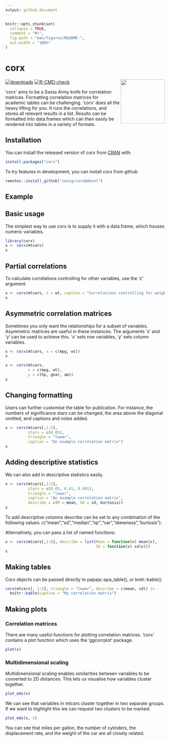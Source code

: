 ```yaml
---
output: github_document
---
```


<!-- README.md is generated from README.Rmd. Please edit that file -->

```r
knitr::opts_chunk$set(
  collapse = TRUE,
  comment = "#>",
  fig.path = "man/figures/README-",
  out.width = "100%"
)
```

# corx

<!-- badges: start -->
<img src='man/figures/logo.png' align="right" height="139" />

[![downloads](https://cranlogs.r-pkg.org/badges/grand-total/corx)](https://cran.r-project.org/package=corx)
[![R-CMD-check](https://github.com/conig/corx/workflows/R-CMD-check/badge.svg)](https://github.com/conig/corx/actions)
<!-- badges: end -->

'corx' aims to be a Swiss Army knife for correlation matrices. Formatting correlation matrices for academic tables can be challenging. 'corx' does all the heavy lifting for you. It runs the correlations, and stores all relevant results in a list. Results can be formatted into data.frames which can then easily be rendered into tables in a variety of formats.

## Installation

You can install the released version of corx from [CRAN](https://CRAN.R-project.org) with:

``` r
install.packages("corx")
```

To try features in development, you can install corx from github

```r
remotes::install_github("conig/corx@devel")
```



## Example

## Basic usage

The simplest way to use corx is to supply it with a data.frame, which houses numeric variables.

```r
library(corx)
x <- corx(mtcars)
x
```

## Partial correlations

To calculate correlations controlling for other variables, use the 'z' argument.

```r
x <- corx(mtcars, z = wt, caption = "Correlations controlling for weight")
x
```

## Asymmetric correlation matrices

Sometimes you only want the relationships for a subset of variables. Asymmetric matrices are useful in these instances. The arguments 'x' and 'y' can be used to achieve this. 'x' sets row variables, 'y' sets column variables.

```r
x <- corx(mtcars, x = c(mpg, wt))
x
```

```r
x <- corx(mtcars,
          x = c(mpg, wt),
          y = c(hp, gear, am))
x
```

## Changing formatting

Users can further customise the table for publication. For instance, the numbers of significance stars can be changed, the area above the diagonal omitted, and captions and notes added.

```r
x <- corx(mtcars[,1:5],
          stars = c(0.05),
          triangle = "lower",
          caption = "An example correlation matrix")
x
```

## Adding descriptive statistics

We can also add in descriptive statistics easily.

```r
x <- corx(mtcars[,1:5],
          stars = c(0.05, 0.01, 0.001),
          triangle = "lower",
          caption = "An example correlation matrix",
          describe = c(M = mean, SD = sd, kurtosis))
x          
```

To add descriptive columns describe can be set to any combination of the following values: c("mean","sd","median","iqr","var","skewness","kurtosis").

Alternatively, you can pass a list of named functions:

```r
x <- corx(mtcars[,1:8], describe = list(Mean = function(x) mean(x),
                                        SD = function(x) sd(x)))
x
```

## Making tables

Corx objects can be passed directly to papaja::apa_table(), or knitr::kable().

```r
corx(mtcars[, 1:5], triangle = "lower", describe = c(mean, sd)) |>
  knitr::kable(caption = "My correlation matrix")
```

## Making plots

### Correlation matrices

There are many useful functions for plotting correlation matrices. 'corx' contains a plot function which uses the 'ggcorrplot' package.

```r
plot(x)
```

### Multidimensional scaling

Multidimensional scaling enables similarities between variables to be converted to 2D distances. This lets us visualise how variables cluster together.

```r
plot_mds(x)
```

We can see that variables in mtcars cluster together in two separate groups.
If we want to highlight this we can request two clusters to be marked.

```r
plot_mds(x, 2)
```

You can see that miles per gallon, the number of cylinders, the displacement rate, and the weight of the car are all closely related.

